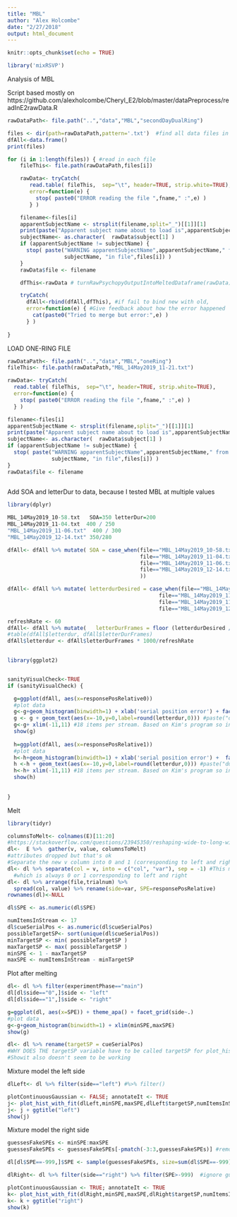 ```yaml
---
title: "MBL"
author: "Alex Holcombe"
date: "2/27/2018"
output: html_document
---
```


```r
knitr::opts_chunk$set(echo = TRUE)

library('mixRSVP')
```

Analysis of MBL 

Script based mostly on https://github.com/alexholcombe/Cheryl_E2/blob/master/dataPreprocess/readInE2rawData.R

```r

rawDataPath<- file.path("..","data","MBL","secondDayDualRing")

files <- dir(path=rawDataPath,pattern='.txt')  #find all data files in this directory
dfAll<-data.frame()
print(files)
```


```r

for (i in 1:length(files)) { #read in each file
    fileThis<- file.path(rawDataPath,files[i])

    rawData<- tryCatch(
       read.table( fileThis,  sep="\t", header=TRUE, strip.white=TRUE),
       error=function(e) {
         stop( paste0("ERROR reading the file ",fname," :",e) )
       } )

    filename<-files[i]
    apparentSubjectName <- strsplit(filename,split="_")[[1]][1]
    print(paste("Apparent subject name about to load is",apparentSubjectName))
    subjectName<- as.character(  rawData$subject[1] )
    if (apparentSubjectName != subjectName) {
      stop( paste("WARNING apparentSubjectName",apparentSubjectName," from filename does not match subjectName in data structure",
                  subjectName, "in file",files[i]) )
    }
    rawData$file <- filename

    dfThis<-rawData # turnRawPsychopyOutputIntoMeltedDataframe(rawData)

    tryCatch(
      dfAll<-rbind(dfAll,dfThis), #if fail to bind new with old,
      error=function(e) { #Give feedback about how the error happened
        cat(paste0("Tried to merge but error:",e) )
      } )
      
}
```
LOAD ONE-RING FILE
```r
rawDataPath<- file.path("..","data","MBL","oneRing")
fileThis<- file.path(rawDataPath,"MBL_14May2019_11-21.txt")

rawData<- tryCatch(
  read.table( fileThis,  sep="\t", header=TRUE, strip.white=TRUE),
  error=function(e) {
    stop( paste0("ERROR reading the file ",fname," :",e) )
  } )

filename<-files[i]
apparentSubjectName <- strsplit(filename,split="_")[[1]][1]
print(paste("Apparent subject name about to load is",apparentSubjectName))
subjectName<- as.character(  rawData$subject[1] )
if (apparentSubjectName != subjectName) {
  stop( paste("WARNING apparentSubjectName",apparentSubjectName," from filename does not match subjectName in data structure",
              subjectName, "in file",files[i]) )
}
rawData$file <- filename
    
```

Add SOA and letterDur to data, because I tested MBL at multiple values

```r
library(dplyr)

MBL_14May2019_10-58.txt   SOA=350 letterDur=200
MBL_14May2019_11-04.txt  400 / 250
"MBL_14May2019_11-06.txt"  400 / 300
"MBL_14May2019_12-14.txt" 350/280

dfAll<- dfAll %>% mutate( SOA = case_when(file=="MBL_14May2019_10-58.txt" ~ 350,
                                          file=="MBL_14May2019_11-04.txt" ~ 400,
                                          file=="MBL_14May2019_11-06.txt" ~ 400,
                                          file=="MBL_14May2019_12-14.txt" ~ 350
                                          ))

dfAll<- dfAll %>% mutate( letterdurDesired = case_when(file=="MBL_14May2019_10-58.txt" ~ 200,
                                                file=="MBL_14May2019_11-04.txt" ~ 250,
                                                file=="MBL_14May2019_11-06.txt" ~ 300,
                                                file=="MBL_14May2019_12-14.txt" ~ 280) )

refreshRate <- 60
dfAll<- dfAll %>% mutate(   letterDurFrames = floor (letterdurDesired / (1000./refreshRate) )  )
#table(dfAll$letterdur, dfAll$letterDurFrames)
dfAll$letterdur <- dfAll$letterDurFrames * 1000/refreshRate
                                                
```

```r
library(ggplot2)


sanityVisualCheck<-TRUE
if (sanityVisualCheck) {

  g=ggplot(dfAll, aes(x=responsePosRelative0))
  #plot data
  g<-g+geom_histogram(binwidth=1) + xlab('serial position error') + facet_grid(.~SOA) + ggtitle('left letter')
  g <- g + geom_text(aes(x=-10,y=0,label=round(letterdur,0))) #paste("dur:",)))
  g<-g+ xlim(-11,11) #18 items per stream. Based on Kim's program so included letters that were never presented in the stream
  show(g)
  
  h=ggplot(dfAll, aes(x=responsePosRelative1))
  #plot data
  h<-h+geom_histogram(binwidth=1) + xlab('serial position error') +  facet_grid(.~SOA) + ggtitle('right letter')
  h <-h + geom_text(aes(x=-10,y=0,label=round(letterdur,0))) #paste("dur:",)))
  h<-h+ xlim(-11,11) #18 items per stream. Based on Kim's program so included letters that were never presented in the stream
  show(h)
  
  
}
```



Melt
```r
library(tidyr)

columnsToMelt<- colnames(E)[11:20]
#https://stackoverflow.com/questions/23945350/reshaping-wide-to-long-with-multiple-values-columns
dl<-  E %>%  gather(v, value, columnsToMelt)
#attributes dropped but that's ok
#Separate the new v column into 0 and 1 (corresponding to left and right)
dl<- dl %>% separate(col = v, into = c("col", "var"), sep = -1) #This means separate it at the last character, 
  #which is always 0 or 1 corresponding to left and right
dl<- dl %>% arrange(file,trialnum) %>% 
  spread(col, value) %>% rename(side=var, SPE=responsePosRelative)
rownames(dl)<-NULL

dl$SPE <- as.numeric(dl$SPE)


```

```r
numItemsInStream <- 17
dl$cueSerialPos <- as.numeric(dl$cueSerialPos) 
possibleTargetSP<- sort(unique(dl$cueSerialPos))
minTargetSP <- min( possibleTargetSP ) 
maxTargetSP <- max( possibleTargetSP )
minSPE <- 1 - maxTargetSP
maxSPE <- numItemsInStream - minTargetSP
```


Plot after melting
```r
dl<- dl %>% filter(experimentPhase=="main")
dl[dl$side=="0",]$side <- "left"
dl[dl$side=="1",]$side <- "right"

g=ggplot(dl, aes(x=SPE)) + theme_apa() + facet_grid(side~.)
#plot data
g<-g+geom_histogram(binwidth=1) + xlim(minSPE,maxSPE)
show(g)
```

```r
dl<- dl %>% rename(targetSP = cueSerialPos)
#WHY DOES THE targetSP variable have to be called targetSP for plot_hist_with_fit when you have to pass the motherfucker?
#Showit also doesn't seem to be working
```

Mixture model the left side
```r

dlLeft<- dl %>% filter(side=="left") #%>% filter()

plotContinuousGaussian <- FALSE; annotateIt <- TRUE
j<- plot_hist_with_fit(dlLeft,minSPE,maxSPE,dlLeft$targetSP,numItemsInStream,plotContinuousGaussian,annotateIt, FALSE)
j<- j + ggtitle("left")
show(j)
```

Mixture model the right side
```r

guessesFakeSPEs <- minSPE:maxSPE
guessesFakeSPEs <- guessesFakeSPEs[-pmatch(-3:3,guessesFakeSPEs)] #remove -3:3 to be sure they're modeled as part of the uniform distribution #https://stackoverflow.com/questions/49742315/how-to-delete-multiple-values-from-a-vector-but-not-all-of-them

dl[dl$SPE==-999,]$SPE <- sample(guessesFakeSPEs, size=sum(dl$SPE==-999),replace=TRUE)

dlRight<- dl %>% filter(side=="right") %>% filter(SPE>-999)  #ignore guesses of letters that weren't in the stream. Could alternatively give them random values

plotContinuousGaussian <- TRUE; annotateIt <- TRUE
k<- plot_hist_with_fit(dlRight,minSPE,maxSPE,dlRight$targetSP,numItemsInStream,plotContinuousGaussian,annotateIt, FALSE)
k<- k + ggtitle("right")
show(k)
```